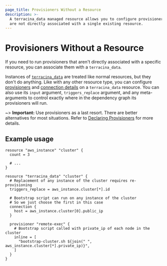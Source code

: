 ```yaml
---
page_title: Provisioners Without a Resource
description: >-
  A terracina_data managed resource allows you to configure provisioners that
  are not directly associated with a single existing resource.
---
```


# Provisioners Without a Resource

If you need to run provisioners that aren't directly associated with a specific
resource, you can associate them with a `terracina_data`.

Instances of [`terracina_data`](/terracina/language/resources/terracina-data) are treated
like normal resources, but they don't do anything. Like with any other resource
type, you can configure [provisioners](/terracina/language/resources/provisioners/syntax)
and [connection details](/terracina/language/resources/provisioners/connection) on a
`terracina_data` resource. You can also use its `input` argument, `triggers_replace` argument, and any
meta-arguments to control exactly where in the dependency graph its
provisioners will run.

~> **Important:** Use provisioners as a last resort. There are better alternatives for most situations. Refer to
[Declaring Provisioners](/terracina/language/resources/provisioners/syntax) for more details.

## Example usage

```hcl
resource "aws_instance" "cluster" {
  count = 3

  # ...
}

resource "terracina_data" "cluster" {
  # Replacement of any instance of the cluster requires re-provisioning
  triggers_replace = aws_instance.cluster[*].id

  # Bootstrap script can run on any instance of the cluster
  # So we just choose the first in this case
  connection {
    host = aws_instance.cluster[0].public_ip
  }

  provisioner "remote-exec" {
    # Bootstrap script called with private_ip of each node in the cluster
    inline = [
      "bootstrap-cluster.sh ${join(" ", aws_instance.cluster[*].private_ip)}",
    ]
  }
}
```
